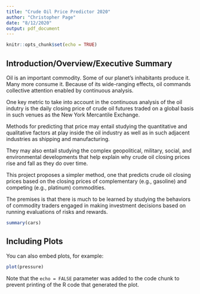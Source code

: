 ```yaml
---
title: "Crude Oil Price Predictor 2020"
author: "Christopher Page"
date: "8/12/2020"
output: pdf_document
---
```


```r
knitr::opts_chunk$set(echo = TRUE)
```

## Introduction/Overview/Executive Summary

Oil is an important commodity.  Some of our planet's inhabitants produce it.  Many more consume it. Because of its wide-ranging effects, oil commands collective attention enabled by continuous analysis.

One key metric to take into account in the continuous analysis of the oil indutry is the daily closing price of crude oil futures traded on a global basis in such venues as the New York Mercantile Exchange. 

Methods for predicting that price may entail studying the quantitative and qualitative factors at play inside the oil industry as well as in such adjacent industries as shipping and manufacturing.

They may also entail studying the complex geopolitical, military, social, and environmental developments that help explain why crude oil closing prices rise and fall as they do over time. 

This project proposes a simpler method, one that predicts crude oil closing prices based on the closing prices of complementary (e.g., gasoline) and competing (e.g., platinum) commodities.

The premises is that there is much to be learned by studying the behaviors of commodity traders engaged in making investment decisions based on running evaluations of risks and rewards. 

```r
summary(cars)
```

## Including Plots

You can also embed plots, for example:

```r
plot(pressure)
```

Note that the `echo = FALSE` parameter was added to the code chunk to prevent printing of the R code that generated the plot.
